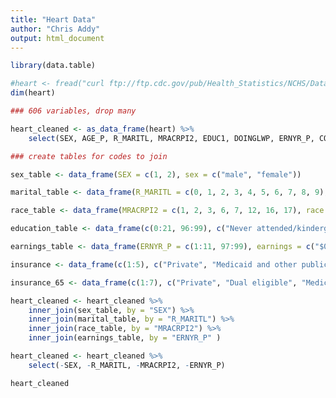 ```yaml
---
title: "Heart Data"
author: "Chris Addy"
output: html_document
---
```


```r
library(data.table)
```

```r
#heart <- fread("curl ftp://ftp.cdc.gov/pub/Health_Statistics/NCHS/Datasets/NHIS/2015/personsx.zip | funzip")
dim(heart)

### 606 variables, drop many

heart_cleaned <- as_data_frame(heart) %>%
	select(SEX, AGE_P, R_MARITL, MRACRPI2, EDUC1, DOINGLWP, ERNYR_P, COVER, COVER65)

### create tables for codes to join

sex_table <- data_frame(SEX = c(1, 2), sex = c("male", "female"))

marital_table <- data_frame(R_MARITL = c(0, 1, 2, 3, 4, 5, 6, 7, 8, 9), marital = c("Under 14 years", "Married - spouse in household", "Married - spouse not in household", "Married - spouse in household unknown", "Widowed", "Divorced", "Separated", "Never married", "Living with partner", "Unknown marital status"))

race_table <- data_frame(MRACRPI2 = c(1, 2, 3, 6, 7, 12, 16, 17), race = c("White", "Black/African American", "Indian (American) (includes Eskimo, Aleut)", "Chinese", "Filipino", "Asian Indian", "Other race*", "Multiple race, no primary race selected"))

education_table <- data_frame(c(0:21, 96:99), c("Never attended/kindergarten only", "1st grade", "2nd grade", "3rd grade", "4th grade", "5th grade", "6th grade", "7th grade", "8th grade", "9th grade", "10th grade", "11th grade", "12th grade, no diploma", "GED or equivalent", "High School Graduate", "Some college, no degree", "Associate degree: occupational, technical, or vocational program", "Associate degree: academic program", "Bachelor's degree (Example: BA, AB, BS, BBA)", "Master's degree (Example: MA, MS, MEng, MEd, MBA)", "Professional School degree (Example: MD, DDS, DVM, JD)", "Doctoral degree (Example: PhD, EdD)", "Child under 5 years old", "Refused", "Not ascertained", "Don't know"))

earnings_table <- data_frame(ERNYR_P = c(1:11, 97:99), earnings = c("$01-$4,999", "$5,000-$9,999", "$10,000-$14,999", "$15,000-$19,999", "$20,000-$24,999", "$25,000-$34,999", "$35,000-$44,999", "$45,000-$54,999", "$55,000-$64,999", "$65,000-$74,999", "$75,000 and over", "Refused", "Not ascertained", "Don't know"))

insurance <- data_frame(c(1:5), c("Private", "Medicaid and other public", "Other coverage", "Uninsured", "Don't know"))

insurance_65 <- data_frame(c(1:7), c("Private", "Dual eligible", "Medicare Advantage", "Medicare only excluding Medicare Advantage", "Other coverage", "Uninsured", "Don't know"))

heart_cleaned <- heart_cleaned %>%
	inner_join(sex_table, by = "SEX") %>%
	inner_join(marital_table, by = "R_MARITL") %>%
	inner_join(race_table, by = "MRACRPI2") %>%
	inner_join(earnings_table, by = "ERNYR_P" )

heart_cleaned <- heart_cleaned %>%
	select(-SEX, -R_MARITL, -MRACRPI2, -ERNYR_P)

heart_cleaned
```

